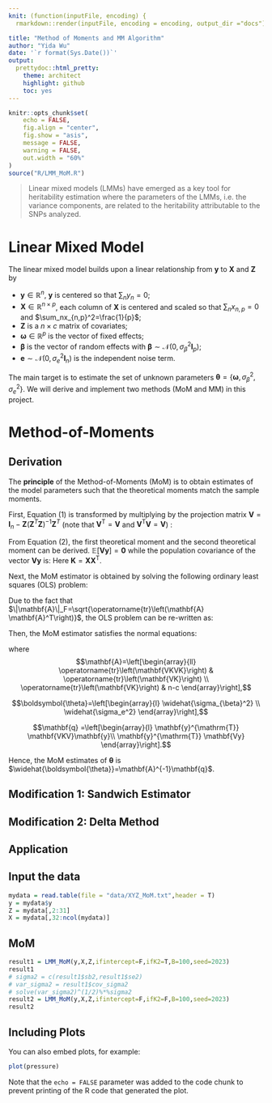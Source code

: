 ```yaml
---
knit: (function(inputFile, encoding) {
  rmarkdown::render(inputFile, encoding = encoding, output_dir ="docs") })

title: "Method of Moments and MM Algorithm"
author: "Yida Wu"
date: '`r format(Sys.Date())`'
output:
  prettydoc::html_pretty:
    theme: architect
    highlight: github
    toc: yes
---
```


```r
knitr::opts_chunk$set(
	echo = FALSE,
	fig.align = "center",
	fig.show = "asis",
	message = FALSE,
	warning = FALSE,
	out.width = "60%"
)
source("R/LMM_MoM.R")
```

\def\bfX {\mathbf{X}}
\def\bfV {\mathbf{V}}
\def\bfy {\mathbf{y}}
\def\bfZ {\mathbf{Z}}
\def\bfVy {\mathbf{Vy}}
\def\bfVK {\mathbf{VK}}
\def\bfVKV {\mathbf{VKV}}
\def\bfK {\mathbf{K}}
\def\bfVKVK {\mathbf{VKVK}}
\def\bftheta {\boldsymbol{\theta}}
> Linear mixed models (LMMs) have emerged as a key tool for heritability estimation where the parameters of the LMMs, i.e. the variance components, are related to the heritability attributable to the SNPs analyzed.

# Linear Mixed Model

The linear mixed model builds upon a linear relationship from $\bfy$ to $\bfX$ and $\bfZ$ by

\begin{equation}
  \tag{1}
  \bfy=\bfZ \boldsymbol{\omega}+\bfX \boldsymbol{\beta}+\mathbf{e}
\end{equation}

- $\bfy \in \mathbb{R}^n$, $\bfy$ is centered so that $\sum_ny_n=0$;
- $\bfX \in \mathbb{R}^{n\times p}$, each column of $\bfX$ is centered and scaled so that $\sum_nx_{n,p}=0$ and $\sum_nx_{n,p}^2=\frac{1}{p}$;
- $\bfZ$ is a $n \times c$ matrix of covariates;
- $\boldsymbol{\omega} \in \mathbb{R}^p$ is the vector of fixed effects; 
- $\boldsymbol{\beta}$ is the vector of random effects with $\boldsymbol{\beta}\sim \mathcal{N}\left(0, \sigma_\beta^2 \mathbf{I}_p\right)$;
- $\mathbf{e} \sim \mathcal{N}\left(0, \sigma_e^2 \mathbf{I}_n\right)$ is the independent noise term.

The main target is to estimate the set of unknown parameters $\bftheta=\left\{\boldsymbol{\omega}, \sigma_\beta^2, \sigma_e^2\right\}$. We will derive and implement two methods (MoM and MM) in this project.

# Method-of-Moments

## Derivation
The **principle** of the Method-of-Moments (MoM) is to obtain estimates of the model parameters such that the theoretical moments match the sample moments. 

First, Equation (1) is transformed by multiplying by the projection matrix $\bfV=\mathbf{I}_n-\bfZ\left(\bfZ^T \bfZ\right)^{-1} \bfZ^T$ (note that $\bfV^{\mathrm{T}}=\bfV$ and $\bfV^{\mathrm{T}}\bfV=\bfV$) :

\begin{equation}
  \tag{2}
  \bfVy=\mathbf{VX} \boldsymbol{\beta}+\mathbf{Ve}.
\end{equation}

From Equation (2), the first theoretical moment and the second theoretical moment can be derived. $\mathbb{E}\left[\bfVy\right]=\mathbf{0}$ while the population covariance of the vector $\bfVy$ is:
\begin{align}
  \tag{3}
  \operatorname{Cov}\left(\bfVy\right) &= \mathbb{E}\left[\bfVy\bfy^\mathrm{T}\bfV\right] - \mathbb{E}\left[\bfVy\right] \mathbb{E}\left[\bfVy\right]^{\mathrm{T}}\\ &= \sigma_{\beta}^2\mathbf{VKV} + \sigma_{e}^{2}\bfV,
\end{align}
Here $\bfK=\bfX\bfX^\mathrm{T}$.

Next, the MoM estimator is obtained by solving the following ordinary least squares (OLS) problem:

\begin{align}
  \tag{4}
  \left(\widehat{\sigma_{\beta}^2}, \widehat{\sigma_e^2}\right)=\operatorname{argmin}_{\sigma_\beta^2, \sigma_e^2}\left\|(\bfVy)(\bfVy)^\mathrm{T}-\left(\sigma_\beta^2 \bfV \bfK \bfV+\sigma_e^2 \bfV\right)\right\|_F^2,
\end{align}

Due to the fact that $\|\mathbf{A}\|_F=\sqrt{\operatorname{tr}\left(\mathbf{A} \mathbf{A}^T\right)}$, the OLS problem can be re-written as:

\begin{align}
  \tag{5}
  \left(\widehat{\sigma_{\beta}^2}, \widehat{\sigma_e^2}\right)= \operatorname{argmin}_{\sigma_\beta^2, \sigma_e^2} \operatorname{tr}\left[\left((\bfVy)(\bfVy)^\mathrm{T}-\left(\sigma_\beta^2 \bfVKV+\sigma_e^2 \bfV\right)\right)\left((\bfVy)(\bfVy)^\mathrm{T}-\left(\sigma_\beta^2 \bfVKV+\sigma_e^2 \bfV\right)\right)^\mathrm{T}\right].
\end{align}

Then, the MoM estimator satisfies the normal equations:

\begin{align}
  \tag{6}
  \mathbf{A}\bftheta=\mathbf{q},
\end{align}

where $$\mathbf{A}=\left[\begin{array}{ll}
\operatorname{tr}\left(\bfVKVK \right) & \operatorname{tr}\left(\bfVK\right) \\
\operatorname{tr}\left(\bfVK \right) & n-c
\end{array}\right],$$

$$\bftheta=\left[\begin{array}{l}
\widehat{\sigma_{\beta}^2} \\
\widehat{\sigma_e^2}
\end{array}\right],$$

$$\mathbf{q} =\left[\begin{array}{l}
\bfy^{\mathrm{T}} \bfVKV \bfy \\
\bfy^{\mathrm{T}} \bfVy
\end{array}\right].$$

Hence, the MoM estimates of $\bftheta$ is $\widehat{\bftheta}=\mathbf{A}^{-1}\mathbf{q}$.

## Modification 1: Sandwich Estimator


## Modification 2: Delta Method 


## Application


## Input the data
```r
mydata = read.table(file = "data/XYZ_MoM.txt",header = T)
y = mydata$y
Z = mydata[,2:31]
X = mydata[,32:ncol(mydata)]
```

## MoM
```r
result1 = LMM_MoM(y,X,Z,ifintercept=F,ifK2=T,B=100,seed=2023)
result1
# sigma2 = c(result1$sb2,result1$se2)
# var_sigma2 = result1$cov_sigma2
# solve(var_sigma2)^(1/2)%*%sigma2
result2 = LMM_MoM(y,X,Z,ifintercept=F,ifK2=F,B=100,seed=2023)
result2
```


## Including Plots

You can also embed plots, for example:

```r
plot(pressure)
```

Note that the `echo = FALSE` parameter was added to the code chunk to prevent printing of the R code that generated the plot.
